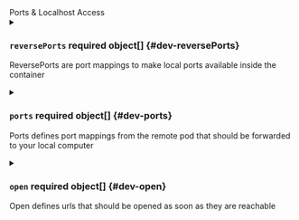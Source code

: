 

<div className="group" data-group="ports">
<div className="group-name">Ports & Localhost Access</div>


<details className="config-field" data-expandable="true">
<summary>

### `reversePorts` <span class="config-field-required" data-required="false">required</span> <span class="config-field-type">object[]</span> <span class="config-field-default"></span> <span class="config-field-enum"></span> {#dev-reversePorts}

ReversePorts are port mappings to make local ports available inside the container

</summary>

<PartialReversePorts />


</details>

<details className="config-field" data-expandable="true">
<summary>

### `ports` <span class="config-field-required" data-required="false">required</span> <span class="config-field-type">object[]</span> <span class="config-field-default"></span> <span class="config-field-enum"></span> {#dev-ports}

Ports defines port mappings from the remote pod that should be forwarded to your local
computer

</summary>

<PartialPorts />


</details>

<details className="config-field" data-expandable="true">
<summary>

### `open` <span class="config-field-required" data-required="false">required</span> <span class="config-field-type">object[]</span> <span class="config-field-default"></span> <span class="config-field-enum"></span> {#dev-open}

Open defines urls that should be opened as soon as they are reachable

</summary>

<PartialOpen />


</details>

</div>